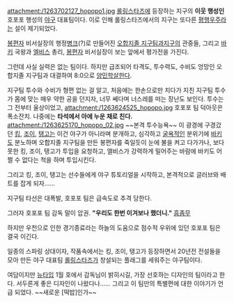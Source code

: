 attachment:/1263702127_hopopo1.jpg
[[롤링스타즈]]에 등장하는 지구의 '''이웃 행성인''' 호포포 행성의 [[야구]] 대표팀이다.
이로 인해 롤링스타즈에서의 지구는 또다른 [[평행우주]]라는 설이 제기되었다.

[[봉편자]] 비서실장의 행정[[병크]](?)로 만들어진 [[오합지졸 지구팀]]과지구의 관중들, 그리고 [[바키]] 국왕과 [[엘비스]] 총리, [[봉편자]] 비서실장이 보는 앞에서 평가전을 가진다.

그런데 사실 실력은 없는 팀이다. 하지만 급조되어 타격도, 투수력도, 수비도 엉망인 오합지졸 지구팀과 대결하여 8:0으로 [[양민학살]]한다.

지구팀 투수와 수비가 형편 없는 걸 알고, 처음에는 한손으로만 치다가 지친 지구팀 투수가 몸에 맞는 매우 약한 공을 던지자, 너무 쎄다며 너스레를 떠는 장난도 보인다. 투수는 그 전부터 울상이었고, 
attachment:/1263624525_hopopo.jpg
호포포 팀 덕아웃은 폭소잔치. 
나중에는 '''타석에서 아에 누운 채로 친다.''' 
attachment:/1263625170_hopopo_02.jpg
~~본격 투수능욕~~
이 광경에 구경갔던 [[킹]], [[조이]], [[탱고]]는 이건 야구가 아니라며 분개하고, 심각하고 [[굴욕]]적인 분위기에 [[바키]]도 분노하며 오합지졸 지구팀을 만든 봉편자를 죽일듯이 눈에 불을 켜고 다가가나, 보다 못한 킹, 조이, 탱고가 투입을 요청하고, 엘비스가 강력하게 밀어주는 바람에 바키도 어쩔 수 없다는 척을 하며 투입시킨다.

그리고 킹, 조이, 탱고는 선수들에게 야구 튜토리얼을 시작하고, 본격적으로 글러브와 배트를 잡게 되자......

지구팀 타선은 대폭발, 호포포 팀은 급속도로 추격 당한다.

그러자 호포포 팀 감독 말이 압권. '''"우리도 한번 이겨보나 했더니."''' [[흠좀무]]

하지만 우천으로 인한 경기종료라는 하늘의 도움으로 점수적 우위에 있던 호포포 팀은 결국 이긴다.

일종의 스파링 상대이자, 작품속에서는 킹, 조이, 탱고가 등장하면서 20년전 전설들을 모아 만든 야구 대표팀 [[롤링스타즈]]가 창설되는 플래그를 세워주는 야구팀이다. 

여담이지만 [[뉴타입]] 1월 호에서 감독님이 밝히시길, 가장 선호하는 디자인의 팀이라고 한다. 서두른게 좋은 디자인이 나왔다나...... 그리고 이 팀만의 특별편에 대한 이야기가 언급 되었다. ~~새로운 [떡밥]인가~~   

